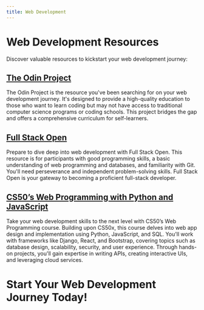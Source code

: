 ```yaml
---
title: Web Development 
---
```


# Web Development Resources

Discover valuable resources to kickstart your web development journey:

## [The Odin Project](https://www.theodinproject.com/)

The Odin Project is the resource you've been searching for on your web development journey. It's designed to provide a high-quality education to those who want to learn coding but may not have access to traditional computer science programs or coding schools. This project bridges the gap and offers a comprehensive curriculum for self-learners.

## [Full Stack Open](https://fullstackopen.com/en/)

Prepare to dive deep into web development with Full Stack Open. This resource is for participants with good programming skills, a basic understanding of web programming and databases, and familiarity with Git. You'll need perseverance and independent problem-solving skills. Full Stack Open is your gateway to becoming a proficient full-stack developer.

## [CS50’s Web Programming with Python and JavaScript](https://cs50.harvard.edu/web/2020/)

Take your web development skills to the next level with CS50’s Web Programming course. Building upon CS50x, this course delves into web app design and implementation using Python, JavaScript, and SQL. You'll work with frameworks like Django, React, and Bootstrap, covering topics such as database design, scalability, security, and user experience. Through hands-on projects, you'll gain expertise in writing APIs, creating interactive UIs, and leveraging cloud services.

# Start Your Web Development Journey Today!
